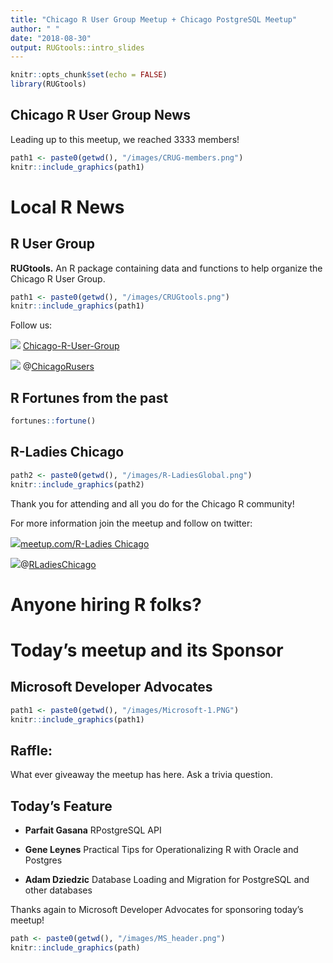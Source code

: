 ```yaml
---
title: "Chicago R User Group Meetup + Chicago PostgreSQL Meetup"
author: " "
date: "2018-08-30"
output: RUGtools::intro_slides
---
```



```r
knitr::opts_chunk$set(echo = FALSE)
library(RUGtools)
```

## Chicago R User Group News

Leading up to this meetup, we reached 3333 members!

```r
path1 <- paste0(getwd(), "/images/CRUG-members.png")
knitr::include_graphics(path1)
```


# Local R News

## R User Group {.smaller .columns-2}

**RUGtools.** An R package containing data and functions to help organize the Chicago R User Group.

```r
path1 <- paste0(getwd(), "/images/CRUGtools.png")
knitr::include_graphics(path1)
```

Follow us:

![](images/GitHub-Mark.png) [Chicago-R-User-Group](https://twitter.com/ChicagoRusers)


![](images/twitter50x41.png) @[ChicagoRusers](https://twitter.com/ChicagoRusers)


## R Fortunes from the past

```r
fortunes::fortune()
```

## R-Ladies Chicago

```r
path2 <- paste0(getwd(), "/images/R-LadiesGlobal.png")
knitr::include_graphics(path2)
```


Thank you for attending and all you do for the Chicago R community!

For more information join the meetup and follow on twitter:


![](images/m_swarm_50x50.png)[meetup.com/R-Ladies Chicago](https://www.meetup.com/rladies-chicago/)


![](images/twitter50x41.png)@[RLadiesChicago](https://twitter.com/RLadiesChicago)

# Anyone hiring R folks? 

# Today's meetup and its Sponsor


## Microsoft Developer Advocates

```r
path1 <- paste0(getwd(), "/images/Microsoft-1.PNG")
knitr::include_graphics(path1)
```


## Raffle:

What ever giveaway the meetup has here. Ask a trivia question.


## Today's Feature 


- **Parfait Gasana** RPostgreSQL API

- **Gene Leynes** Practical Tips for Operationalizing R with Oracle and Postgres

- **Adam Dziedzic** Database Loading and Migration for PostgreSQL and other databases

Thanks again to Microsoft Developer Advocates for sponsoring today's meetup!

```r
path <- paste0(getwd(), "/images/MS_header.png")
knitr::include_graphics(path)
```







